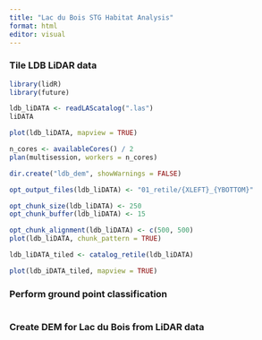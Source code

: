 ```yaml
---
title: "Lac du Bois STG Habitat Analysis"
format: html
editor: visual
---
```


### Tile LDB LiDAR data

```r
library(lidR)
library(future)

ldb_liDATA <- readLAScatalog(".las")
liDATA

plot(ldb_liDATA, mapview = TRUE)

n_cores <- availableCores() / 2
plan(multisession, workers = n_cores)

dir.create("ldb_dem", showWarnings = FALSE)

opt_output_files(ldb_liDATA) <- "01_retile/{XLEFT}_{YBOTTOM}"

opt_chunk_size(ldb_liDATA) <- 250
opt_chunk_buffer(ldb_liDATA) <- 15

opt_chunk_alignment(ldb_liDATA) <- c(500, 500)
plot(ldb_liDATA, chunk_pattern = TRUE)

ldb_liDATA_tiled <- catalog_retile(ldb_liDATA)

plot(ldb_iDATA_tiled, mapview = TRUE)
```

### Perform ground point classification

```r

```

### Create DEM for Lac du Bois from LiDAR data

```r

```
